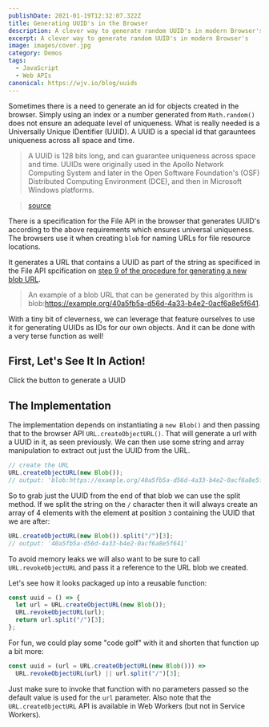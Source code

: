 ```yaml
---
publishDate: 2021-01-19T12:32:07.322Z
title: Generating UUID's in the Browser
description: A clever way to generate random UUID's in modern Browser's
excerpt: A clever way to generate random UUID's in modern Browser's
image: images/cover.jpg
category: Demos
tags:
  - JavaScript
  - Web APIs
canonical: https://wjv.io/blog/uuids
---
```


Sometimes there is a need to generate an id for objects created in the browser. Simply using an index or a number generated from `Math.random()` does not ensure an adequate level of uniqueness. What is really needed is a Universally Unique IDentifier (UUID). A UUID is a special id that garauntees uniqueness across all space and time.

> A UUID is 128 bits long, and can guarantee uniqueness across space and time. UUIDs were originally used in the Apollo Network Computing System and later in the Open Software Foundation's (OSF) Distributed Computing Environment (DCE), and then in Microsoft Windows platforms.

> [source](https://tools.ietf.org/html/rfc4122)

There is a specification for the File API in the browser that generates UUID's according to the above requirements which ensures universal uniqueness. The browsers use it when creating `blob` for naming URLs for file resource locations.

It generates a URL that contains a UUID as part of the string as specificed in the File API spcification on [step 9 of the procedure for generating a new blob URL](https://w3c.github.io/FileAPI/#unicodeBlobURL).

> An example of a blob URL that can be generated by this algorithm is blob:https://example.org/40a5fb5a-d56d-4a33-b4e2-0acf6a8e5f641.

With a tiny bit of cleverness, we can leverage that feature ourselves to use it for generating UUIDs as IDs for our own objects. And it can be done with a very terse function as well!

## First, Let's See It In Action!

Click the button to generate a UUID

<Uuid />

## The Implementation

The implementation depends on instantiating a `new Blob()` and then passing that to the browser API `URL.createObjectURL()`. That will generate a url with a UUID in it, as seen previously. We can then use some string and array manipulation to extract out just the UUID from the URL.

```js
// create the URL
URL.createObjectURL(new Blob());
// output: 'blob:https://example.org/40a5fb5a-d56d-4a33-b4e2-0acf6a8e5f641'
```

So to grab just the UUID from the end of that blob we can use the split method. If we split the string on the `/` character then it will always create an array of 4 elements with the element at position `3` containing the UUID that we are after:

```js
URL.createObjectURL(new Blob()).split("/")[3];
// output: '40a5fb5a-d56d-4a33-b4e2-0acf6a8e5f641'
```

To avoid memory leaks we will also want to be sure to call `URL.revokeObjectURL` and pass it a reference to the URL blob we created.

Let's see how it looks packaged up into a reusable function:

```js
const uuid = () => {
  let url = URL.createObjectURL(new Blob());
  URL.revokeObjectURL(url);
  return url.split("/")[3];
};
```

For fun, we could play some "code golf" with it and shorten that function up a bit more:

```js
const uuid = (url = URL.createObjectURL(new Blob())) =>
  URL.revokeObjectURL(url) || url.split("/")[3];
```

Just make sure to invoke that function with no parameters passed so the default value is used for the `url` parameter. Also note that the <code>URL.createObjectURL</code> API is available in Web Workers (but not in Service Workers).
